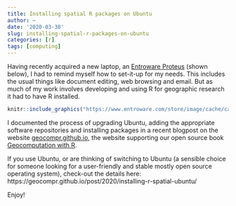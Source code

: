 ```yaml
---
title: Installing spatial R packages on Ubuntu
author: ~
date: '2020-03-30'
slug: installing-spatial-r-packages-on-ubuntu
categories: [r]
tags: [computing]
---
```


Having recently acquired a new laptop, an [Entroware Proteus](https://www.entroware.com/store/laptops/proteus) (shown below), I had to remind myself how to set-it-up for my needs.
This includes the usual things like document editing, web browsing and email.
But as much of my work involves developing and using R for geographic research it had to have R installed.

```r
knitr::include_graphics("https://www.entroware.com/store/image/cache/catalog/entroware/products/laptops/el07r3/proteus-el07r3-front-open-400x500.jpg")
```


I documented the process of upgrading Ubuntu, adding the appropriate software repositories and installing packages in a recent blogpost on the website [geocompr.github.io](https://geocompr.github.io/), the website supporting our open source book [Geocomputation with R](https://geocompr.robinlovelace.net/).

If you use Ubuntu, or are thinking of switching to Ubuntu (a sensible choice for someone looking for a user-friendly and stable mostly open source operating system), check-out the details here: https://geocompr.github.io/post/2020/installing-r-spatial-ubuntu/

Enjoy!